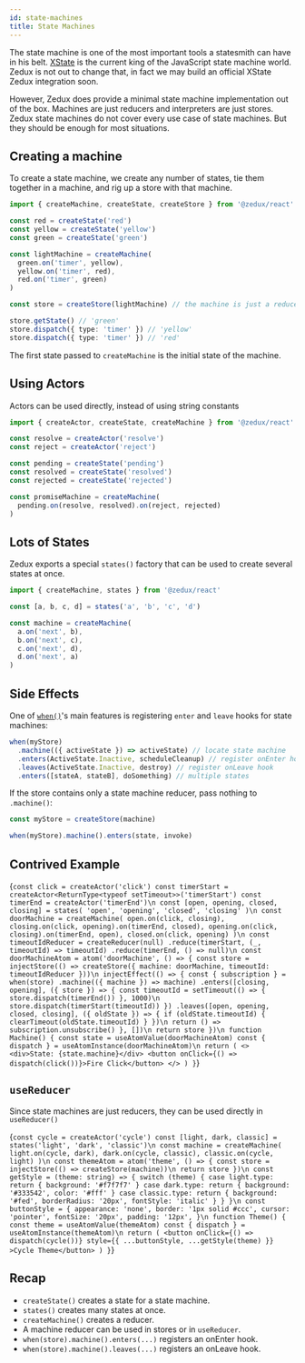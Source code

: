 ```yaml
---
id: state-machines
title: State Machines
---
```



The state machine is one of the most important tools a statesmith can have in his belt. [XState](https://xstate.js.org/) is the current king of the JavaScript state machine world. Zedux is not out to change that, in fact we may build an official XState Zedux integration soon.

However, Zedux does provide a minimal state machine implementation out of the box. Machines are just reducers and interpreters are just stores. Zedux state machines do not cover every use case of state machines. But they should be enough for most situations.

## Creating a machine

To create a state machine, we create any number of states, tie them together in a machine, and rig up a store with that machine.

```ts
import { createMachine, createState, createStore } from '@zedux/react'

const red = createState('red')
const yellow = createState('yellow')
const green = createState('green')

const lightMachine = createMachine(
  green.on('timer', yellow),
  yellow.on('timer', red),
  red.on('timer', green)
)

const store = createStore(lightMachine) // the machine is just a reducer!

store.getState() // 'green'
store.dispatch({ type: 'timer' }) // 'yellow'
store.dispatch({ type: 'timer' }) // 'red'
```

The first state passed to `createMachine` is the initial state of the machine.

## Using Actors

Actors can be used directly, instead of using string constants

```ts
import { createActor, createState, createMachine } from '@zedux/react'

const resolve = createActor('resolve')
const reject = createActor('reject')

const pending = createState('pending')
const resolved = createState('resolved')
const rejected = createState('rejected')

const promiseMachine = createMachine(
  pending.on(resolve, resolved).on(reject, rejected)
)
```

## Lots of States

Zedux exports a special `states()` factory that can be used to create several states at once.

```ts
import { createMachine, states } from '@zedux/react'

const [a, b, c, d] = states('a', 'b', 'c', 'd')

const machine = createMachine(
  a.on('next', b),
  b.on('next', c),
  c.on('next', d),
  d.on('next', a)
)
```

## Side Effects

One of [`when()`](/not-done)'s main features is registering `enter` and `leave` hooks for state machines:

```ts
when(myStore)
  .machine(({ activeState }) => activeState) // locate state machine
  .enters(ActiveState.Inactive, scheduleCleanup) // register onEnter hook
  .leaves(ActiveState.Inactive, destroy) // register onLeave hook
  .enters([stateA, stateB], doSomething) // multiple states
```

If the store contains only a state machine reducer, pass nothing to `.machine()`:

```ts
const myStore = createStore(machine)

when(myStore).machine().enters(state, invoke)
```

## Contrived Example

<LiveEditor resultVar="Machine">{`
const click = createActor('click')
const timerStart = createActor<ReturnType<typeof setTimeout>>('timerStart')
const timerEnd = createActor('timerEnd')\n
const [open, opening, closed, closing] = states(
  'open',
  'opening',
  'closed',
  'closing'
)\n
const doorMachine = createMachine(
  open.on(click, closing),
  closing.on(click, opening).on(timerEnd, closed),
  opening.on(click, closing).on(timerEnd, open),
  closed.on(click, opening)
)\n
const timeoutIdReducer = createReducer(null)
  .reduce(timerStart, (_, timeoutId) => timeoutId)
  .reduce(timerEnd, () => null)\n
const doorMachineAtom = atom('doorMachine', () => {
  const store = injectStore(() => createStore({
    machine: doorMachine,
    timeoutId: timeoutIdReducer
  }))\n
  injectEffect(() => {
    const { subscription } = when(store)
      .machine(({ machine }) => machine)
      .enters([closing, opening], ({ store }) => {
        const timeoutId = setTimeout(() => {
          store.dispatch(timerEnd())
        }, 1000)\n
        store.dispatch(timerStart(timeoutId))
      })
      .leaves([open, opening, closed, closing], ({ oldState }) => {
        if (oldState.timeoutId) {
          clearTimeout(oldState.timeoutId)
        }
      })\n
    return () => subscription.unsubscribe()
  }, [])\n
  return store
})\n
function Machine() {
  const state = useAtomValue(doorMachineAtom)
  const { dispatch } = useAtomInstance(doorMachineAtom)\n
  return (
    <>
      <div>State: {state.machine}</div>
      <button onClick={() => dispatch(click())}>Fire Click</button>
    </>
  )
}
`}</LiveEditor>

## `useReducer`

Since state machines are just reducers, they can be used directly in `useReducer()`

<LiveEditor resultVar="Theme">{`
const cycle = createActor('cycle')
const [light, dark, classic] = states('light', 'dark', 'classic')\n
const machine = createMachine(
  light.on(cycle, dark),
  dark.on(cycle, classic),
  classic.on(cycle, light)
)\n
const themeAtom = atom('theme', () => {
  const store = injectStore(() => createStore(machine))\n
  return store
})\n
const getStyle = (theme: string) => {
  switch (theme) {
    case light.type:
      return { background: '#f7f7f7' }
    case dark.type:
      return { background: '#333542', color: '#fff' }
    case classic.type:
      return { background: '#fed', borderRadius: '20px', fontStyle: 'italic' }
  }
}\n
const buttonStyle = {
  appearance: 'none',
  border: '1px solid #ccc',
  cursor: 'pointer',
  fontSize: '20px',
  padding: '12px',
}\n
function Theme() {
  const theme = useAtomValue(themeAtom)
  const { dispatch } = useAtomInstance(themeAtom)\n
  return (
    <button
      onClick={() => dispatch(cycle())}
      style={{ ...buttonStyle, ...getStyle(theme) }}
    >Cycle Theme</button>
  )
}
`}</LiveEditor>

## Recap

- `createState()` creates a state for a state machine.
- `states()` creates many states at once.
- `createMachine()` creates a reducer.
- A machine reducer can be used in stores or in `useReducer`.
- `when(store).machine().enters(...)` registers an onEnter hook.
- `when(store).machine().leaves(...)` registers an onLeave hook.
